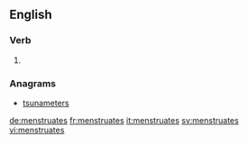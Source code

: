 ==English==

===Verb===
{{head|en}}

# {{en-third-person singular of|menstruate}}

===Anagrams===
* [[tsunameters#English|tsunameters]]

[[de:menstruates]]
[[fr:menstruates]]
[[it:menstruates]]
[[sv:menstruates]]
[[vi:menstruates]]